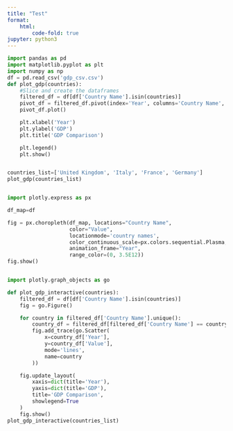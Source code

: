 ```yaml
---
title: "Test"
format:
    html:
        code-fold: true
jupyter: python3
---
```



```python
import pandas as pd
import matplotlib.pyplot as plt
import numpy as np
df = pd.read_csv('gdp_csv.csv')
def plot_gdp(countries):
    #Slice and create the dataframes
    filtered_df = df[df['Country Name'].isin(countries)]
    pivot_df = filtered_df.pivot(index='Year', columns='Country Name', values='Value')
    pivot_df.plot()

    plt.xlabel('Year')
    plt.ylabel('GDP')
    plt.title('GDP Comparison')

    plt.legend()
    plt.show()


countries_list=['United Kingdom', 'Italy', 'France', 'Germany']
plot_gdp(countries_list)


import plotly.express as px

df_map=df 

fig = px.choropleth(df_map, locations="Country Name",
                    color="Value", 
                    locationmode='country names',
                    color_continuous_scale=px.colors.sequential.Plasma,
                    animation_frame="Year",
                    range_color=(0, 3.5E12))
fig.show()


import plotly.graph_objects as go

def plot_gdp_interactive(countries):
    filtered_df = df[df['Country Name'].isin(countries)]
    fig = go.Figure()

    for country in filtered_df['Country Name'].unique():
        country_df = filtered_df[filtered_df['Country Name'] == country]
        fig.add_trace(go.Scatter(
            x=country_df['Year'],
            y=country_df['Value'],
            mode='lines',
            name=country
        ))

    fig.update_layout(
        xaxis=dict(title='Year'),
        yaxis=dict(title='GDP'),
        title='GDP Comparison',
        showlegend=True
    )
    fig.show()
plot_gdp_interactive(countries_list)

```